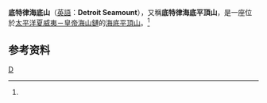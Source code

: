{{Infobox Seamount  
 | Name           = 底特律海底山
 | Depth          = {{convert|1550|m|ft|0|abbr=on}}<ref name="Stanford-2005">{{cite web|url=http://pangaea.stanford.edu/researchgroups/crustal/sites/default/files/Kerr.DetroitSeamount.G3.2005.pdf |title=Seismic stratigraphy of Detroit Seamount, Hawaiian–Emperor Seamount chain |last1=Kerr |first1=Bryan C. |last2=Scholl |first2=David W. |last3=Klemperer |first3=Simon L. |date=July 12, 2005|publisher=[[Stanford_University|Stanford University]] |doi=10.1029/2004GC000705 |accessdate=April 3, 2009|format=PDF}}{{registration required}}</ref>
 | Height         = 
 | Map            = [http://erda.sdsc.edu/maps/SC13/JPG/SMNT-515N-1676E.std.180m.mg.th2.jpg Image]
 | Map caption    = 
 | Summit area    = 
 | Location       = 西北[[太平洋|太平洋]]，临近[[俄罗斯|俄罗斯]]
 | Group          = [[夏威夷－皇帝海山鏈|夏威夷－皇帝海山鏈]] 
 | Coordinates    = {{coord|51|28.80|N|167|36|E|display=inline}}
 | Country        = 
 | Type           = [[海底平頂山|海底平頂山]]
 | Volcanic group = [[夏威夷－皇帝海山鏈|夏威夷－皇帝海山鏈]]
 | Age            = 76到81百万年<ref name="Stanford-2005" /><ref name="Seamount Ages">{{cite web|url=http://www-odp.tamu.edu/publications/prosp/197_prs/197drill.html|title=DRILLING STRATEGY|publisher=Ocean Drilling Program|accessdate=2009-04-04|archive-date=2010-07-29|archive-url=https://web.archive.org/web/20100729082446/http://www-odp.tamu.edu/publications/prosp/197_prs/197drill.html|dead-url=no}}</ref> 底部为81百万年<ref name="regelous">{{cite journal|last=Regelous|first=M.|author2=Hofmann, A.W.|author3=Abouchami, W.|author4=Galer, S.J.G.|year=2003|title=Geochemistry of Lavas from the Emperor Seamounts, and the Geochemical Evolution of Hawaiian Magmatism from 85 to 42 Ma|journal=Journal of Petrology|volume=44|issue=1|pages=113–140|url=http://www.gzn.uni-erlangen.de/fileadmin/data/kruste/mitarbeiter/Marcel/JPET2003.pdf|accessdate=July 23, 2010|doi=10.1093/petrology/44.1.113|deadurl=yes|archiveurl=https://web.archive.org/web/20110719101930/http://www.gzn.uni-erlangen.de/fileadmin/data/kruste/mitarbeiter/Marcel/JPET2003.pdf|archivedate=2011年7月19日}}</ref>；接近表面处为78百万年；由于火山作用得到补充的区域为60百万年<ref name="Stanford-2005"/>
 | Last eruption  = 
 | Discovered     = 
 | Discovered by  = 
 | First visit    = GLORIA项目<ref name="Stanford-2005" />
 | Translation    = 
 | Language       = 
 | Pronunciation  = 
 | Photo          = EmperorSeamounts.jpg
 | Photo caption  = 
}}
'''底特律海底山'''（[[英語|英語]]：'''Detroit Seamount'''），又稱'''底特律海底平頂山'''，是一座位於[[太平洋|太平洋]][[夏威夷－皇帝海山鏈|夏威夷－皇帝海山鏈]]的[[海底平頂山|海底平頂山]]。<ref name="Stanford-2005" />

==参考资料==
{{reflist}}

{{Hawaiian volcanism}}

[[Category:死火山|D]]